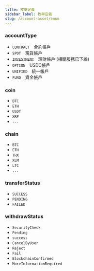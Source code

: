 ```yaml
---
title: 枚舉定義
sidebar_label: 枚舉定義
slug: /account-asset/enum
---
```


### accountType
* `CONTRACT`&emsp;合約帳戶
* `SPOT`&emsp;現貨帳戶
* ~~`INVESTMENT`~~&emsp;理財帳戶 (相關服務已下線)
* `OPTION`&emsp;USDC帳戶
* `UNIFIED`&emsp;統一帳戶
* `FUND`&emsp;資金帳戶

### coin
* `BTC`
* `ETH`
* `USDT`
* `XRP`
* `...`

### chain
* `BTC`
* `ETH`
* `TRX`
* `XLM`
* `LTC`
* `...`

### transferStatus
* `SUCCESS`
* `PENDING`
* `FAILED`

### withdrawStatus
* `SecurityCheck`
* `Pending`
* `success`
* `CancelByUser`
* `Reject`
* `Fail`
* `BlockchainConfirmed`
* `MoreInformationRequired`